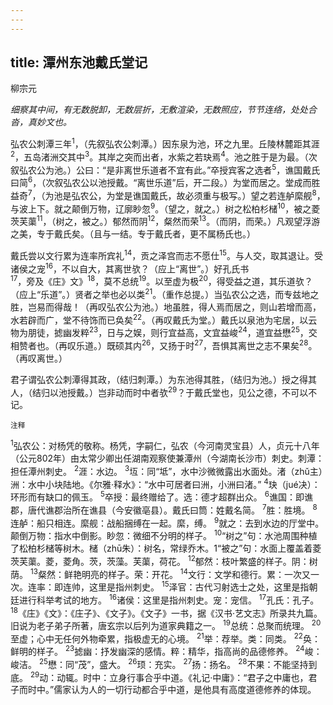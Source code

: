 ```yaml
---
---
---
```

title: 潭州东池戴氏堂记
---



柳宗元

*细察其中间，有无数脱卸，无数层折，无敷渲染，无数照应，节节连络，处处合沓，真妙文也。*

弘农公刺潭三年<sup>1</sup>，（先叙弘农公刺潭。）因东泉为池，环之九里。丘陵林麓距其涯<sup>2</sup>，五岛渚洲交其中<sup>3</sup>。其岸之突而出者，水紫之若玦焉<sup>4</sup>。池之胜于是为最。（次叙弘农公为池。）公曰：“是非离世乐道者不宜有此。”卒授宾客之选者<sup>5</sup>，谯国戴氏曰简<sup>6</sup>，（次叙弘农公以池授戴。“离世乐道”后，开二段。）为堂而居之。堂成而胜益奇<sup>7</sup>，（为池是弘农公，为堂是谯国戴氏，故必须重与极写。）望之若连舻縻舰<sup>8</sup>，与波上下。就之颠倒万物，辽廓眇忽<sup>9</sup>。（望之，就之。）树之松柏杉槠<sup>10</sup>，被之菱茨芙蕖<sup>11</sup>，（树之，被之。）郁然而阴<sup>12</sup>，粲然而荣<sup>13</sup>。（而阴，而荣。）凡观望浮游之美，专于戴氏矣。（且与一结。专于戴氏者，更不属杨氏也。）

戴氏尝以文行累为连率所宾礼<sup>14</sup>，贡之泽宫而志不愿仕<sup>15</sup>。与人交，取其退让。受诸侯之宠<sup>16</sup>，不以自大，其离世欤？（应上“离世”。）好孔氏书<sup>17</sup>，旁及《庄》文》<sup>18</sup>，莫不总统<sup>19</sup>。以至虚为极<sup>20</sup>，得受益之道，其乐道欤？（应上“乐道”。）贤者之举也必以类<sup>21</sup>。（重作总提。）当弘农公之选，而专兹地之胜，岂易而得哉！（再叹弘农公为池。）地虽胜，得人焉而居之，则山若增而高，水若辟而广，堂不待饰而已奂矣<sup>22</sup>。（再叹戴氏为堂。）戴氏以泉池为宅居，以云物为朋徒，摅幽发粹<sup>23</sup>，日与之娱，则行宜益高，文宜益峻<sup>24</sup>，道宜益懋<sup>25</sup>，交相赞者也。（再叹乐道。）既硕其内<sup>26</sup>，又扬于时<sup>27</sup>，吾惧其离世之志不果矣<sup>28</sup>。（再叹离世。）

君子谓弘农公刺潭得其政，（结归刺潭。）为东池得其胜，（结归为池。）授之得其人，（结归以池授戴。）岂非动而时中者欤<sup>29</sup>？于戴氏堂也，见公之德，不可以不记。

<sup>注释</sup>

<sup>1</sup>弘农公：对杨凭的敬称。杨凭，字嗣仁，弘农（今河南灵宝县）人，贞元十八年（公元802年）由太常少卿出任湖南观察使兼潭州（今湖南长沙市）刺史。刺潭：担任潭州刺史。
<sup>2</sup>涯：水边。
<sup>3</sup>坘：同“坻”，水中沙微微露出水面处。渚（zhǔ主）洲：水中小块陆地。《尔雅·释水》：“水中可居者曰洲，小洲曰渚。”
<sup>4</sup>玦（jué决）：环形而有缺口的佩玉。
<sup>5</sup>卒授：最终赠给了。选：德才超群出众。
<sup>6</sup>谯国：即谯郡，唐代谯郡治所在谯县（今安徽亳县）。戴氏曰筒：姓戴名简。
<sup>7</sup>胜：胜境。
<sup>8</sup>连舻：船只相连。縻舰：战船捆缚在一起。縻，缚。
<sup>9</sup>就之：去到水边的厅堂中。颠倒万物：指水中倒影。眇忽：微细不分明的样子。
<sup>10</sup>“树之”句：水池周围种植了松柏杉槠等树木。槠（zhū朱）：树名，常绿乔木。1“被之”句：水面上覆盖着菱茨芙蕖。菱，菱角。茨，茨藻。芙蕖，荷花。
<sup>12</sup>郁然：枝叶繁盛的样子。阴：树荫。
<sup>13</sup>粲然：鲜艳明亮的样子。荣：开花。
<sup>14</sup>文行：文学和德行。累：一次又一次。连率：即连帅，这里是指州刺史。
<sup>15</sup>泽官：古代习射选士之处，这里是指朝廷进行科举考试的地方。
<sup>16</sup>诸侯：这里是指州刺史。宠：宠信。
<sup>17</sup>孔氏：孔子。
<sup>18</sup>《庄》《文》：《庄子》、《文子》。《文子》一书，据《汉书·艺文志》所录共九篇。旧说为老子弟子所著，唐玄宗以后列为道家典籍之一。
<sup>19</sup>总统：总聚而统理。
<sup>20</sup>至虚；心中无任何外物牵累，指极虚无的心境。
<sup>21</sup>举：荐举。类：同类。
<sup>22</sup>奂：鲜明的样子。
<sup>23</sup>摅幽：抒发幽深的感情。粹：精华，指高尚的品德修养。
<sup>24</sup>峻：峻洁。
<sup>25</sup>懋：同“茂”，盛大。
<sup>26</sup>顼：充实。
<sup>27</sup>扬：扬名。
<sup>28</sup>不果：不能坚持到底。
<sup>29</sup>动：动辄。时中：立身行事合乎中道。《礼记·中庸》：“君子之中庸也，君子而时中。”儒家认为人的一切行动都合乎中道，是他具有高度道德修养的体现。